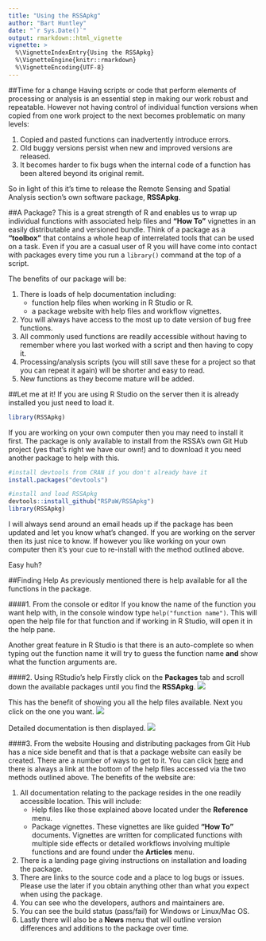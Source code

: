 ```yaml
---
title: "Using the RSSApkg"
author: "Bart Huntley"
date: "`r Sys.Date()`"
output: rmarkdown::html_vignette
vignette: >
  %\VignetteIndexEntry{Using the RSSApkg}
  %\VignetteEngine{knitr::rmarkdown}
  %\VignetteEncoding{UTF-8}
---
```


##Time for a change
Having scripts or code that perform elements of processing or analysis is an 
essential step in making our work robust and repeatable. However not having 
control of individual function versions when copied from one work project to the 
next becomes problematic on many levels:

1. Copied and pasted functions can inadvertently introduce errors.
1. Old buggy versions persist when new and improved versions are released.
1. It becomes harder to fix bugs when the internal code of a function has been 
altered beyond its original remit.

So in light of this it's time to release the Remote Sensing and Spatial Analysis 
section's own software package, **RSSApkg**.

##A Package?
This is a great strength of R and enables us to wrap up individual functions 
with associated help files and **"How To"** vignettes in an easily distributable 
and versioned bundle. Think of a package as a **"toolbox"** that contains a whole 
heap of interrelated tools that can be used on a task. Even if you are a casual 
user of R you will have come into contact with packages every time you run a 
`library()` command at the top of a script.

The benefits of our package will be:

1. There is loads of help documentation including:
    + function help files when working in R Studio or R.
    + a package website with help files and workflow vignettes.
1. You will always have access to the most up to date version of bug free 
functions.
1. All commonly used functions are readily accessible without having to remember 
where you last worked with a script and then having to copy it.
1. Processing/analysis scripts (you will still save these for a project so that 
you can repeat it again) will be shorter and easy to read.
1. New functions as they become mature will be added.

##Let me at it!
If you are using R Studio on the server then it is already installed you just 
need to load it.
```r
library(RSSApkg)
```

If you are working on your own computer then you may need to install it first. 
The package is only available to install from the RSSA's own Git Hub project (yes 
that's right we have our own!) and to download it you need another package to 
help with this.
```r
#install devtools from CRAN if you don't already have it
install.packages("devtools")

#install and load RSSApkg
devtools::install_github("RSPaW/RSSApkg")
library(RSSApkg)
```

I will always send around an email heads up if the package has been updated and 
let you know what's changed. If you are working on the server then its just nice 
to know. If however you like working on your own computer then it's your cue to
re-install with the method outlined above. 

Easy huh?

##Finding Help
As previously mentioned there is help available for all the functions in the 
package.

####1. From the console or editor
If you know the name of the function you want help with, in the console window 
type `help("function name")`. This will open the help file for that function and
if working in R Studio, will open it in the help pane.

Another great feature in R Studio is that there is an auto-complete so when 
typing out the function name it will try to guess the function name **and** show
what the function arguments are.

####2. Using RStudio's help
Firstly click on the **Packages** tab and scroll down the available packages until
you find the **RSSApkg**.
![](install.PNG)

This has the benefit of showing you all the help files available. Next you click 
on the one you want.
![](index.PNG)

Detailed documentation is then displayed.
![](help.PNG)

####3. From the website
Housing and distributing packages from Git Hub has a nice side benefit and that is
that a package website can easily be created. There are a number of ways to get 
to it. You can click [here](https://rspaw.github.io/RSSApkg/index.html) and 
there is always a link at the bottom of the help files accessed via the two 
methods outlined above. The benefits of the website are:

1. All documentation relating to the package resides in the one readily accessible 
location. This will include:
    + Help files like those explained above located under the **Reference** menu.
    + Package vignettes. These vignettes are like guided **"How To"** 
    documents. Vignettes are written for complicated functions with multiple 
    side effects or detailed workflows involving multiple functions and are found 
    under the **Articles** menu.
1. There is a landing page giving instructions on installation and loading the 
package.
1. There are links to the source code and a place to log bugs or issues. Please 
use the later if you obtain anything other than what you expect when using the 
package.
1. You can see who the developers, authors and maintainers are.
1. You can see the build status (pass/fail) for Windows or Linux/Mac OS.
1. Lastly there will also be a **News** menu that will outline version differences
and additions to the package over time.

